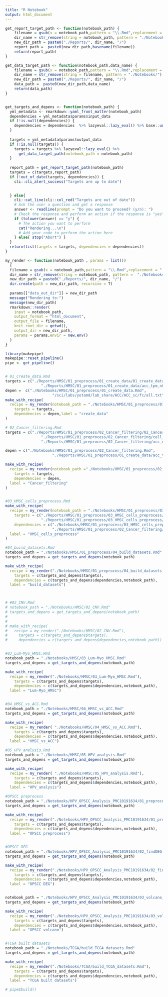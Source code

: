 ```yaml
---
title: "R Notebook"
output: html_document
---
```



```r
get_report_target_path <- function(notebook_path) {
    filename = gsub(x = notebook_path,pattern = "\\.Rmd",replacement = ".html")
    dir_name = str_remove(string = notebook_path, pattern = "./Notebooks/") %>% str_remove(pattern = ".Rmd")
    new_dir_path = paste0("./Reports/", dir_name, "/")
    report_path =  paste0(new_dir_path,basename(filename))
    return(report_path)
}

get_data_target_path <- function(notebook_path,data_name) {
    filename = gsub(x = notebook_path,pattern = "\\.Rmd",replacement = "")
    dir_name = str_remove(string = filename, pattern = "./Notebooks/") 
    new_dir_path = paste0("./Reports/", dir_name, "/")
    data_path =  paste0(new_dir_path,data_name)
    return(data_path)
}


get_targets_and_depens <- function(notebook_path) {
  yml_metadata <- rmarkdown::yaml_front_matter(notebook_path)
  dependencies = yml_metadata$params$input_data
  if (!is.null(dependencies)) {
    dependencies = dependencies  %>% lazyeval::lazy_eval() %>% base::unname()
  }
  
  targets = yml_metadata$params$output_data
  if (!is.null(targets)) {
    targets = targets %>% lazyeval::lazy_eval() %>%
      get_data_target_path(notebook_path = notebook_path)
  }
  
  report_path = get_report_target_path(notebook_path)
  targets = c(targets,report_path)
  if (!out_of_date(targets, dependencies)) {
    cli::cli_alert_success("Targets are up to date")
    

  } else{
    cli::cat_line(cli::col_red("Targets are out of date"))
    # Ask the user a question and get a response
    answer <- readline(prompt = "Do you want to proceed? (y/n): ")
    # Check the response and perform an action if the response is "yes"
    if (tolower(answer) == "y") {
      # The action you want to perform
      cat("Rendering...\n")
      # Add your code to perform the action here
    } else{ stop("Abort") }
  }
  return(list(targets = targets, dependencies = dependencies))
}

my_render <- function(notebook_path , params = list()) 
  {
  filename = gsub(x = notebook_path,pattern = "\\.Rmd",replacement = ".html")
  dir_name = str_remove(string = notebook_path, pattern =  "./Notebooks/") %>% str_remove(pattern = ".Rmd")
  new_dir_path = paste0("./Reports/", dir_name, "/")
  dir.create(path = new_dir_path, recursive = T)
  
  params[["data_out_dir"]] = new_dir_path
  message("Rendering to:")
  message(new_dir_path)
  rmarkdown::render(
    input = notebook_path,
    output_format = "html_document",
    output_file = filename,
    knit_root_dir = getwd(),
    output_dir = new_dir_path,
    params = params,envir = new.env() 
  )
}
```




```r
library(makepipe)
makepipe::reset_pipeline()
pipe <- get_pipeline()


# 01_create_data.Rmd
targets = c("./Reports/HMSC/01_preprocess/01_create_data/01_create_data.html",
                "./Reports/HMSC/01_preprocess/01_create_data/acc_tpm_nCount_mito_no146_15k_with_ACC1.RDS")
depen =  c("./Notebooks/HMSC/01_preprocess/01_create_data.Rmd",
                     "/sci/labs/yotamd/lab_share/ACC/ACC_sc/fc/all.txt")
make_with_recipe(
  recipe = my_render(notebook_path = "./Notebooks/HMSC/01_preprocess/01_create_data.Rmd"),
    targets = targets,
    dependencies = depen,label = "create_data"
)

# 02_Cancer_filtering.Rmd
targets = c("./Reports/HMSC/01_preprocess/02_Cancer_filtering/02_Cancer_filtering.html",
                "./Reports/HMSC/01_preprocess/02_Cancer_filtering/cell_types.RDS",
                "./Reports/HMSC/01_preprocess/02_Cancer_filtering/acc_cancer_cells.RDS")

depen = c("./Notebooks/HMSC/01_preprocess/02_Cancer_filtering.Rmd",
                     "./Reports/HMSC/01_preprocess/01_create_data/acc_tpm_nCount_mito_no146_15k_with_ACC1.RDS")

make_with_recipe(
  recipe = my_render(notebook_path ="./Notebooks/HMSC/01_preprocess/02_Cancer_filtering.Rmd"),
    targets = targets,
    dependencies = depen,
  label = "Cancer_filtering"
)


#03_HMSC_cells_preprocess.Rmd
make_with_recipe(
  recipe = my_render(notebook_path = "./Notebooks/HMSC/01_preprocess/03_HMSC_cells_preprocess.Rmd"),
    targets = c("./Reports/HMSC/01_preprocess/03_HMSC_cells_preprocess/03_HMSC_cells_preprocess.html",
                "./Reports/HMSC/01_preprocess/03_HMSC_cells_preprocess/acc1_cancer_cells_2500features_integrated_V5.RDS"),
    dependencies = c("./Notebooks/HMSC/01_preprocess/03_HMSC_cells_preprocess.Rmd",
                     "./Reports/HMSC/01_preprocess/02_Cancer_filtering/acc_cancer_cells.RDS"),
  label = "HMSC_cells_preprocess"
)

#04_build_datasets.Rmd
notebook_path = "./Notebooks/HMSC/01_preprocess/04_build_datasets.Rmd"
targets_and_depens = get_targets_and_depens(notebook_path)

make_with_recipe(
  recipe = my_render("./Notebooks/HMSC/01_preprocess/04_build_datasets.Rmd"),
    targets = c(targets_and_depens$targets),
    dependencies = c(targets_and_depens$dependencies,notebook_path),
  label = "build_datasets")



# #02_CNV.Rmd
# notebook_path = "./Notebooks/HMSC/02_CNV.Rmd"
# targets_and_depens = get_targets_and_depens(notebook_path)
# 
# 
# make_with_recipe(
#   recipe = my_render("./Notebooks/HMSC/02_CNV.Rmd"),
#     targets = c(targets_and_depens$targets),
#     dependencies = c(targets_and_depens$dependencies,notebook_path))


#03_Lum-Myo_HMSC.Rmd
notebook_path = "./Notebooks/HMSC/03_Lum-Myo_HMSC.Rmd"
targets_and_depens = get_targets_and_depens(notebook_path)

make_with_recipe(
  recipe = my_render("./Notebooks/HMSC/03_Lum-Myo_HMSC.Rmd"),
    targets = c(targets_and_depens$targets),
    dependencies = c(targets_and_depens$dependencies,notebook_path),
  label = "Lum-Myo_HMSC")


#04_HMSC_vs_ACC.Rmd
notebook_path = "./Notebooks/HMSC/04_HMSC_vs_ACC.Rmd"
targets_and_depens = get_targets_and_depens(notebook_path)

make_with_recipe(
  recipe = my_render( "./Notebooks/HMSC/04_HMSC_vs_ACC.Rmd"),
    targets = c(targets_and_depens$targets),
    dependencies = c(targets_and_depens$dependencies,notebook_path),
  label = "HMSC_vs_ACC")

#05_HPV_analysis.Rmd
notebook_path = "./Notebooks/HMSC/05_HPV_analysis.Rmd"
targets_and_depens = get_targets_and_depens(notebook_path)

make_with_recipe(
  recipe = my_render( "./Notebooks/HMSC/05_HPV_analysis.Rmd"),
    targets = c(targets_and_depens$targets),
    dependencies = c(targets_and_depens$dependencies,notebook_path),
  label = "HPV_analysis")

#OPSCC preprocess
notebook_path = "./Notebooks/HPV_OPSCC_Analysis_PMC10191634/01_preprocess.Rmd"
targets_and_depens = get_targets_and_depens(notebook_path)

make_with_recipe(
  recipe = my_render("./Notebooks/HPV_OPSCC_Analysis_PMC10191634/01_preprocess.Rmd"),
    targets = c(targets_and_depens$targets),
    dependencies = c(targets_and_depens$dependencies,notebook_path),
  label = "OPSCC preprocess")


#OPSCC DEG
notebook_path = "./Notebooks/HPV_OPSCC_Analysis_PMC10191634/02_findDEG.Rmd"
targets_and_depens = get_targets_and_depens(notebook_path)

make_with_recipe(
  recipe = my_render("./Notebooks/HPV_OPSCC_Analysis_PMC10191634/02_findDEG.Rmd"),
    targets = c(targets_and_depens$targets),
    dependencies = c(targets_and_depens$dependencies,notebook_path),
  label = "OPSCC DEG")


notebook_path = "./Notebooks/HPV_OPSCC_Analysis_PMC10191634/03_volcano_plot.Rmd"
targets_and_depens = get_targets_and_depens(notebook_path)

make_with_recipe(
  recipe = my_render("./Notebooks/HPV_OPSCC_Analysis_PMC10191634/03_volcano_plot.Rmd"),
    targets = c(targets_and_depens$targets),
    dependencies = c(targets_and_depens$dependencies,notebook_path),
  label = "OPSCC volcano")


#TCGA built datasets
notebook_path = "./Notebooks/TCGA/build_TCGA_datasets.Rmd"
targets_and_depens = get_targets_and_depens(notebook_path)

make_with_recipe(
  recipe = my_render("./Notebooks/TCGA/build_TCGA_datasets.Rmd"),
    targets = c(targets_and_depens$targets),
    dependencies = c(targets_and_depens$dependencies,notebook_path),
  label = "TCGA built datasets")

# pipe$build() 

```


